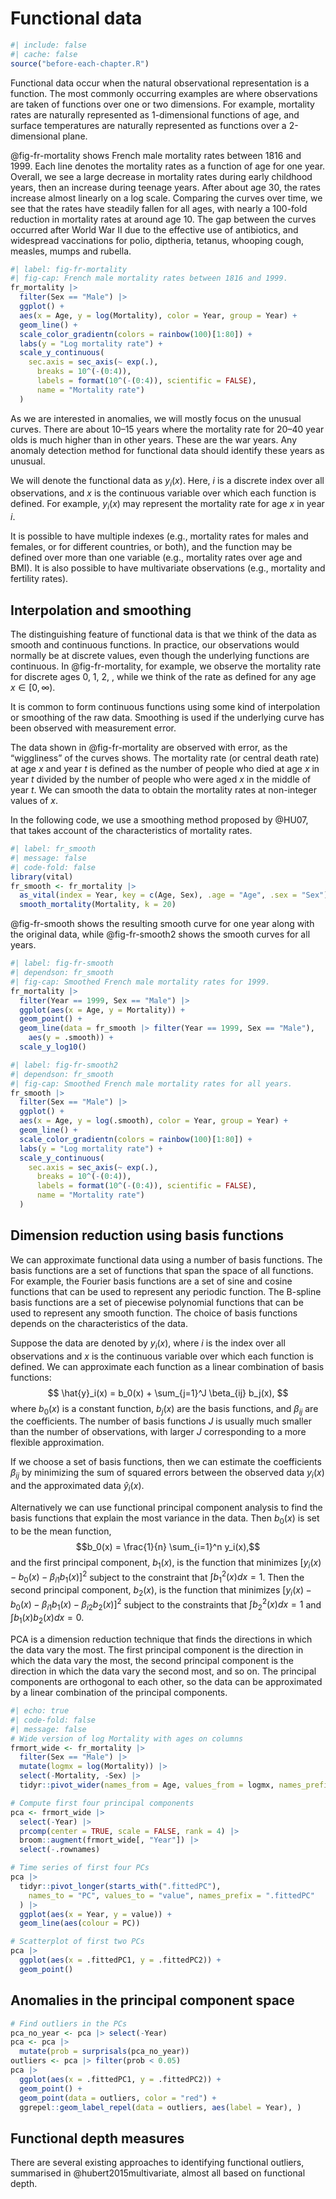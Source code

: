 # Functional data {#sec-noneuclidean}

```r
#| include: false
#| cache: false
source("before-each-chapter.R")
```

Functional data occur when the natural observational representation is a function. The most commonly occurring examples are where observations are taken of functions over one or two dimensions. For example, mortality rates are naturally represented as 1-dimensional functions of age, and surface temperatures are naturally represented as functions over a 2-dimensional plane.

@fig-fr-mortality shows French male mortality rates between 1816 and 1999. Each line denotes the mortality rates as a function of age for one year. Overall, we see a large decrease in mortality rates during early childhood years, then an increase during teenage years. After about age 30, the rates increase almost linearly on a log scale. Comparing the curves over time, we see that the rates have steadily fallen for all ages, with nearly a 100-fold reduction in mortality rates at around age 10. The gap between the curves occurred after World War II due to the effective use of antibiotics, and widespread vaccinations for polio, diptheria, tetanus, whooping cough, measles, mumps and rubella.


```r
#| label: fig-fr-mortality
#| fig-cap: French male mortality rates between 1816 and 1999.
fr_mortality |>
  filter(Sex == "Male") |>
  ggplot() +
  aes(x = Age, y = log(Mortality), color = Year, group = Year) +
  geom_line() +
  scale_color_gradientn(colors = rainbow(100)[1:80]) +
  labs(y = "Log mortality rate") +
  scale_y_continuous(
    sec.axis = sec_axis(~ exp(.),
      breaks = 10^(-(0:4)),
      labels = format(10^(-(0:4)), scientific = FALSE),
      name = "Mortality rate")
  )
```

As we are interested in anomalies, we will mostly focus on the unusual curves. There are about 10--15 years where the mortality rate for 20--40 year olds is much higher than in other years. These are the war years. Any anomaly detection method for functional data should identify these years as unusual.

We will denote the functional data as $y_i(x)$. Here, $i$ is a discrete index over all observations, and $x$ is the continuous variable over which each function is defined. For example, $y_{i}(x)$ may represent the mortality rate for age $x$ in year $i$.

It is possible to have multiple indexes (e.g., mortality rates for males and females, or for different countries, or both), and the function may be defined over more than one variable (e.g., mortality rates over age and BMI). It is also possible to have multivariate observations (e.g., mortality and fertility rates).

## Interpolation and smoothing

The distinguishing feature of functional data is that we think of the data as smooth and continuous functions. In practice, our observations would normally be at discrete values, even though the underlying functions are continuous. In @fig-fr-mortality, for example, we observe the mortality rate for discrete ages 0, 1, 2, \dots, while we think of the rate as defined for any age $x \in [0,\infty)$.

It is common to form continuous functions using some kind of interpolation or smoothing of the raw data. Smoothing is used if the underlying curve has been observed with measurement error.

The data shown in @fig-fr-mortality are observed with error, as the "wiggliness" of the curves shows. The mortality rate (or central death rate) at age $x$ and year $t$ is defined as the number of people who died at age $x$ in year $t$ divided by the number of people who were aged $x$ in the middle of year $t$. We can smooth the data to obtain the mortality rates at non-integer values of $x$.

In the following code, we use a smoothing method proposed by @HU07, that takes account of the characteristics of mortality rates.

```r
#| label: fr_smooth
#| message: false
#| code-fold: false
library(vital)
fr_smooth <- fr_mortality |>
  as_vital(index = Year, key = c(Age, Sex), .age = "Age", .sex = "Sex") |>
  smooth_mortality(Mortality, k = 20)
```

@fig-fr-smooth shows the resulting smooth curve for one year along with the original data, while @fig-fr-smooth2 shows the smooth curves for all years.

```r
#| label: fig-fr-smooth
#| dependson: fr_smooth
#| fig-cap: Smoothed French male mortality rates for 1999.
fr_mortality |>
  filter(Year == 1999, Sex == "Male") |>
  ggplot(aes(x = Age, y = Mortality)) +
  geom_point() +
  geom_line(data = fr_smooth |> filter(Year == 1999, Sex == "Male"),
    aes(y = .smooth)) +
  scale_y_log10()
```

```r
#| label: fig-fr-smooth2
#| dependson: fr_smooth
#| fig-cap: Smoothed French male mortality rates for all years.
fr_smooth |>
  filter(Sex == "Male") |>
  ggplot() +
  aes(x = Age, y = log(.smooth), color = Year, group = Year) +
  geom_line() +
  scale_color_gradientn(colors = rainbow(100)[1:80]) +
  labs(y = "Log mortality rate") +
  scale_y_continuous(
    sec.axis = sec_axis(~ exp(.),
      breaks = 10^(-(0:4)),
      labels = format(10^(-(0:4)), scientific = FALSE),
      name = "Mortality rate")
  )

```

## Dimension reduction using basis functions

We can approximate functional data using a number of basis functions. The basis functions are a set of functions that span the space of all functions. For example, the Fourier basis functions are a set of sine and cosine functions that can be used to represent any periodic function. The B-spline basis functions are a set of piecewise polynomial functions that can be used to represent any smooth function. The choice of basis functions depends on the characteristics of the data.

Suppose the data are denoted by $y_i(x)$, where $i$ is the index over all observations and $x$ is the continuous variable over which each function is defined. We can approximate each function as a linear combination of basis functions:
$$
\hat{y}_i(x) = b_0(x) + \sum_{j=1}^J \beta_{ij} b_j(x),
$$
where $b_0(x)$ is a constant function, $b_j(x)$ are the basis functions, and $\beta_{ij}$ are the coefficients. The number of basis functions $J$ is usually much smaller than the number of observations, with larger $J$ corresponding to a more flexible approximation.

If we choose a set of basis functions, then we can estimate the coefficients $\beta_{ij}$ by minimizing the sum of squared errors between the observed data $y_i(x)$ and the approximated data $\hat{y}_i(x)$. 

Alternatively we can use functional principal component analysis to find the basis functions that explain the most variance in the data. Then $b_0(x)$ is set to be the mean function,
$$b_0(x) = \frac{1}{n} \sum_{i=1}^n y_i(x),$$
and the first principal component, $b_1(x)$, is the function that minimizes
$[y_i(x) - b_0(x) - \beta_{i1}b_1(x)]^2$ subject to the constraint that $\int b_1^2(x)dx = 1$.
Then the second principal component, $b_2(x)$, is the function that minimizes
$[y_i(x) - b_0(x) - \beta_{i1}b_1(x) - \beta_{i2}b_2(x)]^2$ subject to the constraints that $\int b_2^2(x)dx = 1$ and $\int b_1(x)b_2(x)dx = 0$.


PCA is a dimension reduction technique that finds the directions in which the data vary the most. The first principal component is the direction in which the data vary the most, the second principal component is the direction in which the data vary the second most, and so on. The principal components are orthogonal to each other, so the data can be approximated by a linear combination of the principal components.



```r
#| echo: true
#| code-fold: false
#| message: false
# Wide version of log Mortality with ages on columns
frmort_wide <- fr_mortality |>
  filter(Sex == "Male") |>
  mutate(logmx = log(Mortality)) |>
  select(-Mortality, -Sex) |>
  tidyr::pivot_wider(names_from = Age, values_from = logmx, names_prefix = "Age")

# Compute first four principal components
pca <- frmort_wide |>
  select(-Year) |>
  prcomp(center = TRUE, scale = FALSE, rank = 4) |>
  broom::augment(frmort_wide[, "Year"]) |>
  select(-.rownames)

# Time series of first four PCs
pca |>
  tidyr::pivot_longer(starts_with(".fittedPC"),
    names_to = "PC", values_to = "value", names_prefix = ".fittedPC"
  ) |>
  ggplot(aes(x = Year, y = value)) +
  geom_line(aes(colour = PC))

# Scatterplot of first two PCs
pca |>
  ggplot(aes(x = .fittedPC1, y = .fittedPC2)) +
  geom_point()

```

## Anomalies in the principal component space




```r

# Find outliers in the PCs
pca_no_year <- pca |> select(-Year)
pca <- pca |>
  mutate(prob = surprisals(pca_no_year))
outliers <- pca |> filter(prob < 0.05)
pca |>
  ggplot(aes(x = .fittedPC1, y = .fittedPC2)) +
  geom_point() +
  geom_point(data = outliers, color = "red") +
  ggrepel::geom_label_repel(data = outliers, aes(label = Year), )
```

## Functional depth measures

There are several existing approaches to identifying functional outliers, summarised in @hubert2015multivariate, almost all based on functional depth.
